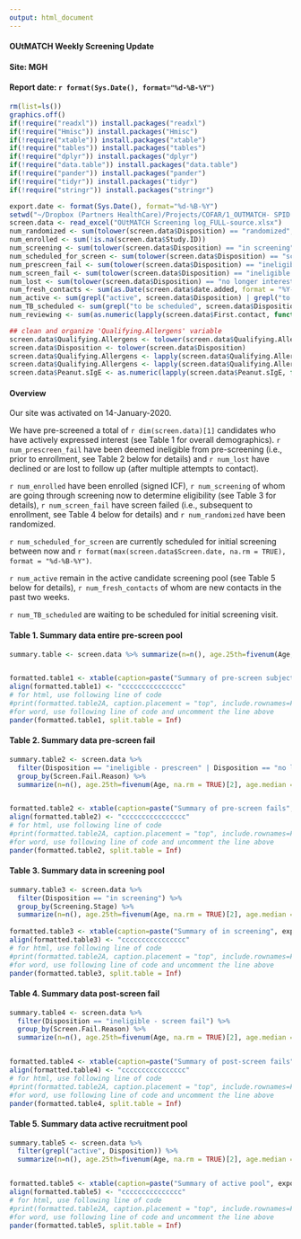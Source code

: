 ```yaml
---
output: html_document
---
```

#### OUtMATCH Weekly Screening Update
#### Site: MGH
#### Report date: `r format(Sys.Date(), format="%d-%B-%Y")`

```r
rm(list=ls())
graphics.off()
if(!require("readxl")) install.packages("readxl")
if(!require("Hmisc")) install.packages("Hmisc")
if(!require("xtable")) install.packages("xtable")
if(!require("tables")) install.packages("tables")
if(!require("dplyr")) install.packages("dplyr")
if(!require("data.table")) install.packages("data.table")
if(!require("pander")) install.packages("pander")
if(!require("tidyr")) install.packages("tidyr")
if(!require("stringr")) install.packages("stringr")

export.date <- format(Sys.Date(), format="%d-%B-%Y")
setwd("~/Dropbox (Partners HealthCare)/Projects/COFAR/1_OUTMATCH- SPID 1469/Logs/Screening log/")
screen.data <- read_excel("OUtMATCH Screening log_FULL-source.xlsx")
num_randomized <- sum(tolower(screen.data$Disposition) == "randomized", na.rm = TRUE)
num_enrolled <- sum(!is.na(screen.data$Study.ID))
num_screening <- sum(tolower(screen.data$Disposition) == "in screening", na.rm = TRUE)
num_scheduled_for_screen <- sum(tolower(screen.data$Disposition) == "screen scheduled", na.rm = TRUE)
num_prescreen_fail <- sum(tolower(screen.data$Disposition) == "ineligible - prescreen", na.rm = TRUE)
num_screen_fail <- sum(tolower(screen.data$Disposition) == "ineligible - screen fail", na.rm = TRUE)
num_lost <- sum(tolower(screen.data$Disposition) == "no longer interested" | tolower(screen.data$Disposition) == "lost to follow up", na.rm = TRUE) 
num_fresh_contacts <- sum(as.Date(screen.data$date.added, format = "%Y-%m-%d") > (as.Date(Sys.Date(), format = "%Y-%m-%d") - 14), na.rm = TRUE)
num_active <- sum(grepl("active", screen.data$Disposition) | grepl("to be scheduled", screen.data$Disposition))
num_TB_scheduled <- sum(grepl("to be scheduled", screen.data$Disposition))
num_reviewing <- sum(as.numeric(lapply(screen.data$First.contact, function(x) sum(!is.na(x))))) - (num_prescreen_fail + num_screen_fail)

## clean and organize 'Qualifying.Allergens' variable
screen.data$Qualifying.Allergens <- tolower(screen.data$Qualifying.Allergens)
screen.data$Disposition <- tolower(screen.data$Disposition)
screen.data$Qualifying.Allergens <- lapply(screen.data$Qualifying.Allergens, function(x) gsub("\\?", "", x))
screen.data$Qualifying.Allergens <- lapply(screen.data$Qualifying.Allergens, function(x) tolower(x))
screen.data$Peanut.sIgE <- as.numeric(lapply(screen.data$Peanut.sIgE, function(x) gsub(">=", "", x)))
```

#### Overview

Our site was activated on 14-January-2020.

We have pre-screened a total of `r dim(screen.data)[1]` candidates who have actively expressed interest (see Table 1 for overall demographics). `r num_prescreen_fail` have been deemed ineligible from pre-screening (i.e., prior to enrollment, see Table 2 below for details) and `r num_lost` have declined or are lost to follow up (after multiple attempts to contact).


`r num_enrolled` have been enrolled (signed ICF), `r num_screening` of whom are going through screening now to determine eligibility (see Table 3 for details), `r num_screen_fail` have screen failed (i.e., subsequent to enrollment, see Table 4 below for details) and `r num_randomized` have been randomized.

`r num_scheduled_for_screen` are currently scheduled for initial screening between now and `r format(max(screen.data$Screen.date, na.rm = TRUE), format = "%d-%B-%Y")`.

`r num_active` remain in the active candidate screening pool (see Table 5 below for details), `r num_fresh_contacts` of whom are new contacts in the past two weeks. 

`r num_TB_scheduled` are waiting to be scheduled for initial screening visit.


#### Table 1. Summary data entire pre-screen pool
```r
summary.table <- screen.data %>% summarize(n=n(), age.25th=fivenum(Age, na.rm = TRUE)[2], age.median = median(Age, na.rm = TRUE), age.75th = fivenum(Age, na.rm = TRUE)[3], perc.Male = round(sum(screen.data$Gender == "M", na.rm = TRUE) / length(screen.data$Gender) * 100), milk = sum(grepl("milk", screen.data$Qualifying.Allergens)), egg = sum(grepl("egg", screen.data$Qualifying.Allergens)), wheat = sum(grepl("wheat", screen.data$Qualifying.Allergens)), cashew = sum(grepl("cashew", screen.data$Qualifying.Allergens)), hazelnut = sum(grepl("hazel", screen.data$Qualifying.Allergens)), walnut = sum(grepl("walnut", screen.data$Qualifying.Allergens)), pn.IgE.25th = fivenum(screen.data$Peanut.sIgE, na.rm = TRUE)[2], pn.IgE.median = fivenum(screen.data$Peanut.sIgE, na.rm = TRUE)[3], pn.IgE.75th = fivenum(screen.data$Peanut.sIgE, na.rm = TRUE)[4])


formatted.table1 <- xtable(caption=paste("Summary of pre-screen subject information as of", export.date, " "), summary.table, digits = 0, label="tab1")
align(formatted.table1) <- "ccccccccccccccc"
# for html, use following line of code
#print(formatted.table2A, caption.placement = "top", include.rownames=FALSE, type='html')
#for word, use following line of code and uncomment the line above
pander(formatted.table1, split.table = Inf)
```

#### Table 2. Summary data pre-screen fail
```r
summary.table2 <- screen.data %>% 
  filter(Disposition == "ineligible - prescreen" | Disposition == "no longer interested") %>%
  group_by(Screen.Fail.Reason) %>%
  summarize(n=n(), age.25th=fivenum(Age, na.rm = TRUE)[2], age.median = median(Age, na.rm = TRUE), age.75th = fivenum(Age, na.rm = TRUE)[3], perc.Male = round(sum(Gender == "M", na.rm = TRUE) / length(Gender) * 100), milk = sum(grepl("milk", Qualifying.Allergens)), egg = sum(grepl("egg", Qualifying.Allergens)), wheat = sum(grepl("wheat", Qualifying.Allergens)), cashew = sum(grepl("cashew", Qualifying.Allergens)), hazelnut = sum(grepl("hazel", Qualifying.Allergens)), walnut = sum(grepl("walnut", Qualifying.Allergens)), pn.IgE.25th = fivenum(Peanut.sIgE, na.rm = TRUE)[2], pn.IgE.median = fivenum(Peanut.sIgE, na.rm = TRUE)[3], pn.IgE.75th = fivenum(Peanut.sIgE, na.rm = TRUE)[4])


formatted.table2 <- xtable(caption=paste("Summary of pre-screen fails", export.date, " "), summary.table2, digits = 0, label="tab2")
align(formatted.table2) <- "cccccccccccccccc"
# for html, use following line of code
#print(formatted.table2A, caption.placement = "top", include.rownames=FALSE, type='html')
#for word, use following line of code and uncomment the line above
pander(formatted.table2, split.table = Inf)
```

#### Table 3. Summary data in screening pool
```r
summary.table3 <- screen.data %>% 
  filter(Disposition == "in screening") %>%
  group_by(Screening.Stage) %>%
  summarize(n=n(), age.25th=fivenum(Age, na.rm = TRUE)[2], age.median = median(Age, na.rm = TRUE), age.75th = fivenum(Age, na.rm = TRUE)[3], perc.Male = round(sum(Gender == "M", na.rm = TRUE) / length(Gender) * 100), milk = sum(grepl("milk", Qualifying.Allergens)), egg = sum(grepl("egg", Qualifying.Allergens)), wheat = sum(grepl("wheat", Qualifying.Allergens)), cashew = sum(grepl("cashew", Qualifying.Allergens)), hazelnut = sum(grepl("hazel", Qualifying.Allergens)), walnut = sum(grepl("walnut", Qualifying.Allergens)), pn.IgE.25th = fivenum(Peanut.sIgE, na.rm = TRUE)[2], pn.IgE.median = fivenum(Peanut.sIgE, na.rm = TRUE)[3], pn.IgE.75th = fivenum(Peanut.sIgE, na.rm = TRUE)[4])
  
formatted.table3 <- xtable(caption=paste("Summary of in screening", export.date, " "), summary.table3, digits = 0, label="tab4")
align(formatted.table3) <- "cccccccccccccccc"
# for html, use following line of code
#print(formatted.table2A, caption.placement = "top", include.rownames=FALSE, type='html')
#for word, use following line of code and uncomment the line above
pander(formatted.table3, split.table = Inf)

```

#### Table 4. Summary data post-screen fail
```r
summary.table4 <- screen.data %>% 
  filter(Disposition == "ineligible - screen fail") %>%
  group_by(Screen.Fail.Reason) %>%
  summarize(n=n(), age.25th=fivenum(Age, na.rm = TRUE)[2], age.median = median(Age, na.rm = TRUE), age.75th = fivenum(Age, na.rm = TRUE)[3], perc.Male = round(sum(Gender == "M", na.rm = TRUE) / length(Gender) * 100), milk = sum(grepl("milk", Qualifying.Allergens)), egg = sum(grepl("egg", Qualifying.Allergens)), wheat = sum(grepl("wheat", Qualifying.Allergens)), cashew = sum(grepl("cashew", Qualifying.Allergens)), hazelnut = sum(grepl("hazel", Qualifying.Allergens)), walnut = sum(grepl("walnut", Qualifying.Allergens)), pn.IgE.25th = fivenum(Peanut.sIgE, na.rm = TRUE)[2], pn.IgE.median = fivenum(Peanut.sIgE, na.rm = TRUE)[3], pn.IgE.75th = fivenum(Peanut.sIgE, na.rm = TRUE)[4]) 


formatted.table4 <- xtable(caption=paste("Summary of post-screen fails", export.date, " "), summary.table4, digits = 0, label="tab4")
align(formatted.table4) <- "cccccccccccccccc"
# for html, use following line of code
#print(formatted.table2A, caption.placement = "top", include.rownames=FALSE, type='html')
#for word, use following line of code and uncomment the line above
pander(formatted.table4, split.table = Inf)
```

#### Table 5. Summary data active recruitment pool
```r
summary.table5 <- screen.data %>% 
  filter(grepl("active", Disposition)) %>%
  summarize(n=n(), age.25th=fivenum(Age, na.rm = TRUE)[2], age.median = median(Age, na.rm = TRUE), age.75th = fivenum(Age, na.rm = TRUE)[3], perc.Male = round(sum(Gender == "M", na.rm = TRUE) / length(Gender) * 100), milk = sum(grepl("milk", Qualifying.Allergens)), egg = sum(grepl("egg", Qualifying.Allergens)), wheat = sum(grepl("wheat", Qualifying.Allergens)), cashew = sum(grepl("cashew", Qualifying.Allergens)), hazelnut = sum(grepl("hazel", Qualifying.Allergens)), walnut = sum(grepl("walnut", Qualifying.Allergens)), pn.IgE.25th = fivenum(Peanut.sIgE, na.rm = TRUE)[2], pn.IgE.median = fivenum(Peanut.sIgE, na.rm = TRUE)[3], pn.IgE.75th = fivenum(Peanut.sIgE, na.rm = TRUE)[4])


formatted.table5 <- xtable(caption=paste("Summary of active pool", export.date, " "), summary.table5, digits = 0, label="tab4")
align(formatted.table5) <- "ccccccccccccccc"
# for html, use following line of code
#print(formatted.table2A, caption.placement = "top", include.rownames=FALSE, type='html')
#for word, use following line of code and uncomment the line above
pander(formatted.table5, split.table = Inf)
```